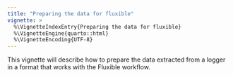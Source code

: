 ```yaml
---
title: "Preparing the data for fluxible"
vignette: >
  %\VignetteIndexEntry{Preparing the data for fluxible}
  %\VignetteEngine{quarto::html}
  %\VignetteEncoding{UTF-8}
---
```


This vignette will describe how to prepare the data extracted from a logger in a format that works with the Fluxible workflow.
